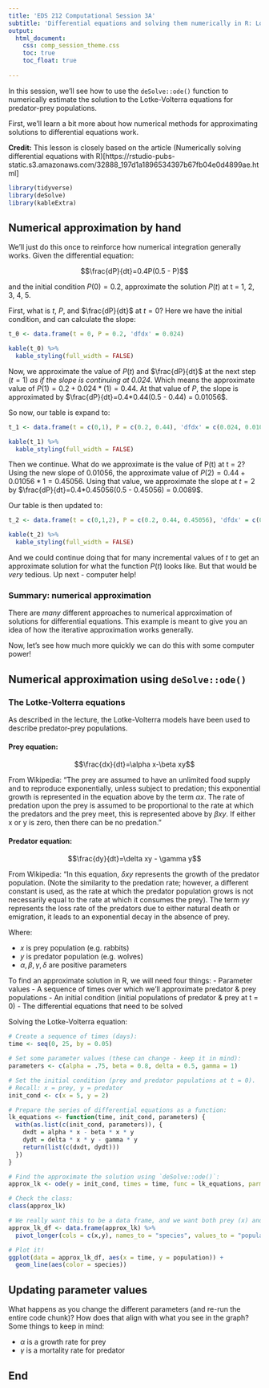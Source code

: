 ```yaml
---
title: 'EDS 212 Computational Session 3A'
subtitle: 'Differential equations and solving them numerically in R: Lotke-Volterra'
output: 
  html_document:
    css: comp_session_theme.css
    toc: true
    toc_float: true
  
---
```


In this session, we'll see how to use the `deSolve::ode()` function to numerically estimate the solution to the Lotke-Volterra equations for predator-prey populations.

First, we'll learn a bit more about how numerical methods for approximating solutions to differential equations work. 

**Credit:** This lesson is closely based on the article (Numerically solving differential equations with R)[https://rstudio-pubs-static.s3.amazonaws.com/32888_197d1a1896534397b67fb04e0d4899ae.html]

```r
library(tidyverse)
library(deSolve)
library(kableExtra)
```

## Numerical approximation by hand

We'll just do this once to reinforce how numerical integration generally works. Given the differential equation:

$$\frac{dP}{dt}=0.4P(0.5 - P)$$

and the initial condition $P(0)=0.2$, approximate the solution $P(t)$ at t = 1, 2, 3, 4, 5. 

First, what is $t$, $P$, and $\frac{dP}{dt}$ at $t = 0$? Here we have the initial condition, and can calculate the slope: 

```r
t_0 <- data.frame(t = 0, P = 0.2, 'dfdx' = 0.024)

kable(t_0) %>% 
  kable_styling(full_width = FALSE)
```

Now, we approximate the value of $P(t)$ and $\frac{dP}{dt}$ at the next step ($t = 1$) *as if the slope is continuing at 0.024*. Which means the approximate value of $P(1) = 0.2 + 0.024*(1) = 0.44$. At that value of $P$, the slope is approximated by $\frac{dP}{dt}=0.4*0.44(0.5 - 0.44) = 0.01056$.

So now, our table is expand to: 

```r
t_1 <- data.frame(t = c(0,1), P = c(0.2, 0.44), 'dfdx' = c(0.024, 0.01056))

kable(t_1) %>% 
  kable_styling(full_width = FALSE)
```

Then we continue. What do we approximate is the value of P(t) at t = 2? Using the new slope of 0.01056, the approximate value of $P(2) = 0.44 + 0.01056*1 = 0.45056$. Using that value, we approximate the slope at $t=2$ by $\frac{dP}{dt}=0.4*0.45056(0.5 - 0.45056) = 0.0089$. 

Our table is then updated to: 

```r
t_2 <- data.frame(t = c(0,1,2), P = c(0.2, 0.44, 0.45056), 'dfdx' = c(0.024, 0.01056, 0.0089))

kable(t_2) %>% 
  kable_styling(full_width = FALSE)
```
And we could continue doing that for many incremental values of $t$ to get an approximate solution for what the function $P(t)$ looks like. But that would be *very* tedious. Up next - computer help! 

### Summary: numerical approximation
There are *many* different approaches to numerical approximation of solutions for differential equations. This example is meant to give you an idea of how the iterative approximation works generally.

Now, let's see how much more quickly we can do this with some computer power! 

## Numerical approximation using `deSolve::ode()`

### The Lotke-Volterra equations

As described in the lecture, the Lotke-Volterra models have been used to describe predator-prey populations. 

#### Prey equation: 

$$\frac{dx}{dt}=\alpha x-\beta xy$$

From Wikipedia: "The prey are assumed to have an unlimited food supply and to reproduce exponentially, unless subject to predation; this exponential growth is represented in the equation above by the term $\alpha x$. The rate of predation upon the prey is assumed to be proportional to the rate at which the predators and the prey meet, this is represented above by $\beta xy$. If either x or y is zero, then there can be no predation."

#### Predator equation: 

$$\frac{dy}{dt}=\delta xy - \gamma y$$

From Wikipedia: "In this equation, $\delta xy$ represents the growth of the predator population. (Note the similarity to the predation rate; however, a different constant is used, as the rate at which the predator population grows is not necessarily equal to the rate at which it consumes the prey). The term $\gamma y$ represents the loss rate of the predators due to either natural death or emigration, it leads to an exponential decay in the absence of prey. 

Where: 

- $x$ is prey population (e.g. rabbits)
- $y$ is predator population (e.g. wolves)
- $\alpha, \beta, \gamma, \delta$ are positive parameters

To find an approximate solution in R, we will need four things: 
- Parameter values
- A sequence of times over which we'll approximate predator & prey populations
- An initial condition (initial populations of predator & prey at t = 0)
- The differential equations that need to be solved

Solving the Lotke-Volterra equation: 

```r
# Create a sequence of times (days): 
time <- seq(0, 25, by = 0.05)

# Set some parameter values (these can change - keep it in mind):
parameters <- c(alpha = .75, beta = 0.8, delta = 0.5, gamma = 1)

# Set the initial condition (prey and predator populations at t = 0).
# Recall: x = prey, y = predator
init_cond <- c(x = 5, y = 2)

# Prepare the series of differential equations as a function: 
lk_equations <- function(time, init_cond, parameters) {
  with(as.list(c(init_cond, parameters)), {
    dxdt = alpha * x - beta * x * y
    dydt = delta * x * y - gamma * y
    return(list(c(dxdt, dydt)))
  })
}

# Find the approximate the solution using `deSolve::ode()`:
approx_lk <- ode(y = init_cond, times = time, func = lk_equations, parms = parameters)

# Check the class: 
class(approx_lk)

# We really want this to be a data frame, and we want both prey (x) and predator (y) to be in the same column -- we'll learn why in EDS 221 (tidy data)
approx_lk_df <- data.frame(approx_lk) %>% 
  pivot_longer(cols = c(x,y), names_to = "species", values_to = "population")

# Plot it! 
ggplot(data = approx_lk_df, aes(x = time, y = population)) +
  geom_line(aes(color = species))
```

## Updating parameter values

What happens as you change the different parameters (and re-run the entire code chunk)? How does that align with what you see in the graph? Some things to keep in mind: 

- $\alpha$ is a growth rate for prey
- $\gamma$ is a mortality rate for predator

## End
